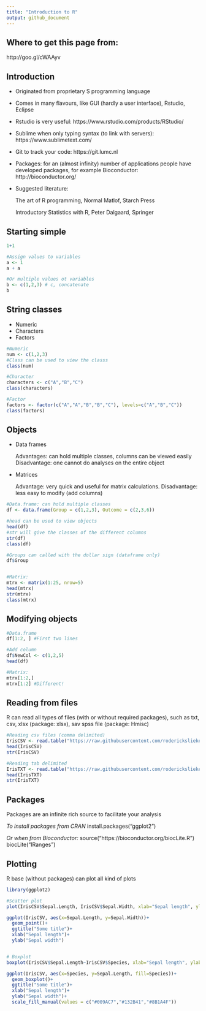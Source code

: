 ```yaml
---
title: "Introduction to R"
output: github_document
---
```



## Where to get this page from: 
http://goo.gl/cWAAyv


## Introduction

- Originated from proprietary S programming language

- Comes in many flavours, like GUI (hardly a user interface), Rstudio, Eclipse

- Rstudio is very useful: https://www.rstudio.com/products/RStudio/

- Sublime when only typing syntax (to link with servers): https://www.sublimetext.com/

- Git to track your code: https://git.lumc.nl 

- Packages: for an (almost infinity) number of applications people have developed packages, for example Bioconductor: http://bioconductor.org/

- Suggested literature:
  
  The art of R programming, Normal Matlof, Starch Press
  
  Introductory Statistics with R, Peter Dalgaard, Springer


## Starting simple
```r
1+1

#Assign values to variables
a <- 1
a + a

#Or multiple values ot variables
b <- c(1,2,3) # c, concatenate
b
```



## String classes
- Numeric
- Characters
- Factors

```r
#Numeric
num <- c(1,2,3)
#Class can be used to view the classs
class(num)

#Character
characters <- c("A","B","C")
class(characters)

#Factor
factors <- factor(c("A","A","B","B","C"), levels=c("A","B","C"))
class(factors)
```

## Objects
- Data frames
  
  Advantages: can hold multiple classes, columns can be viewed easily
  Disadvantage: one cannot do analyses on the entire object
  

- Matrices
  
  Advantage: very quick and useful for matrix calculations.
  Disadvantage: less easy to modify (add columns)

```r
#Data.frame: can hold multiple classes
df <- data.frame(Group = c(1,2,3), Outcome = c(2,3,6))

#head can be used to view objects
head(df)
#str will give the classes of the different columns
str(df)
class(df)

#Groups can called with the dollar sign (dataframe only)
df$Group


#Matrix:
mtrx <- matrix(1:25, nrow=5)
head(mtrx)
str(mtrx)
class(mtrx)
```

## Modifying objects

```r
#Data.frame
df[1:2, ] #First two lines

#Add column
df$NewCol <- c(1,2,5)
head(df)

#Matrix:
mtrx[1:2,]
mtrx[1:2] #Different!

```

## Reading from files

R can read all types of files (with or without required packages), such as txt, csv, xlsx (package: xlsx), sav spss file  (package: Hmisc)

```r
#Reading csv files (comma delimited)
IrisCSV <- read.table("https://raw.githubusercontent.com/roderickslieker/Rintro/master/Iris.csv", sep=",", header=T)
head(IrisCSV)
str(IrisCSV)

#Reading tab delimited 
IrisTXT <- read.table("https://raw.githubusercontent.com/roderickslieker/Rintro/master/Iris.txt", sep="\t", header=T)
head(IrisTXT)
str(IrisTXT)
```




## Packages

Packages are an infinite rich source to facilitate your analysis

*To install packages from CRAN*
install.packages("ggplot2")

*Or when from Bioconductor:*
source("https://bioconductor.org/biocLite.R")
biocLite("IRanges")




## Plotting

R base (without packages) can plot all kind of plots


```r
library(ggplot2)

#Scatter plot
plot(IrisCSV$Sepal.Length, IrisCSV$Sepal.Width, xlab="Sepal length", ylab="Sepal width")

ggplot(IrisCSV, aes(x=Sepal.Length, y=Sepal.Width))+
  geom_point()+
  ggtitle("Some title")+
  xlab("Sepal length")+
  ylab("Sepal width")


# Boxplot
boxplot(IrisCSV$Sepal.Length~IrisCSV$Species, xlab="Sepal length", ylab="Sepal width")

ggplot(IrisCSV, aes(x=Species, y=Sepal.Length, fill=Species))+
  geom_boxplot()+
  ggtitle("Some title")+
  xlab("Sepal length")+
  ylab("Sepal width")+
  scale_fill_manual(values = c("#009AC7","#132B41","#8B1A4F"))




```







